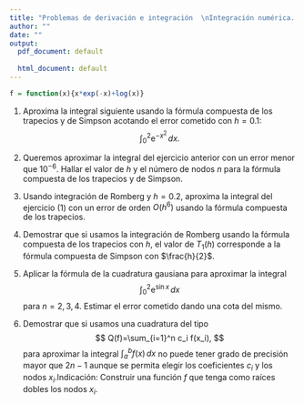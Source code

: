 ```yaml
---
title: "Problemas de derivación e integración  \nIntegración numérica.  \nIntegración de Romberg.  \nIntegración gausiana."
author: ""
date: ""
output:
  pdf_document: default
              
  html_document: default
---
```


```r
f = function(x){x*exp(-x)+log(x)}
```

(@) Aproxima la integral siguiente usando la fórmula compuesta de los trapecios y de Simpson acotando el error cometido con $h=0.1$:
$$
\int_0^2 \mathrm{e}^{-x^2}\, dx.
$$


(@) Queremos aproximar la integral del ejercicio anterior con un error menor que $10^{-6}$. Hallar el valor de $h$ y el número de nodos $n$ para la fórmula compuesta de los trapecios y de Simpson.

(@) Usando integración de Romberg y $h=0.2$, aproxima la integral del ejercicio (1) con un error de orden $O(h^6)$ usando la fórmula compuesta de los trapecios.

(@) Demostrar que si usamos la integración de Romberg usando la fórmula compuesta de los trapecios con $h$, el valor de $T_1(h)$ corresponde a la fórmula compuesta de Simpson con $\frac{h}{2}$.

(@) Aplicar la fórmula de la cuadratura gausiana para aproximar la integral 
$$
\int_0^{2}\mathrm{e}^{\sin x}\, dx
$$
para $n=2,3,4$. Estimar el error cometido dando una cota del mismo.

(@) Demostrar que si usamos una cuadratura del tipo
$$
Q(f)=\sum_{i=1}^n c_i f(x_i),
$$
para aproximar la integral $\displaystyle\int_a^b f(x)\, dx$ no puede tener grado de precisión mayor que $2n-1$ aunque se permita elegir los coeficientes $c_i$ y los nodos $x_i$.\newline Indicación: Construir una función $f$ que tenga como raíces dobles los nodos $x_i$.
